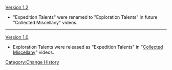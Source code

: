 [[Version 1.2]]
* "Expedition Talents" were renamed to "Exploration Talents" in future "Collected Miscellany" videos.
----
[[Version 1.0]]
* Exploration Talents were released as "Expedition Talents" in "[[Collected Miscellany]]" videos.
<noinclude>[[Category:Change History]]</noinclude>
